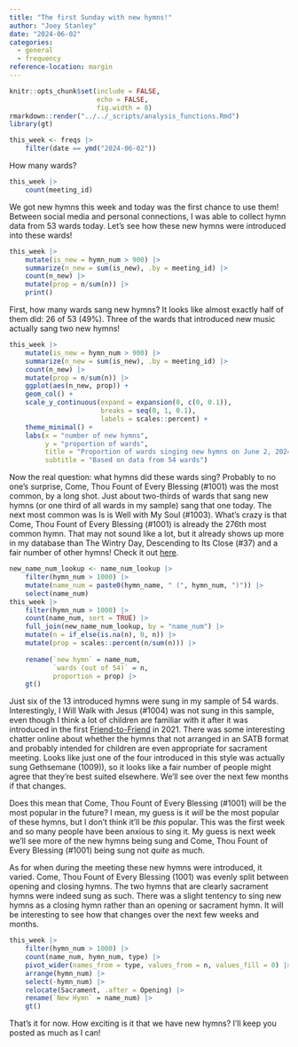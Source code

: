 ```yaml
---
title: "The first Sunday with new hymns!"
author: "Joey Stanley"
date: "2024-06-02"
categories: 
  - general
  - frequency
reference-location: margin
---
```


```r
knitr::opts_chunk$set(include = FALSE,
                      echo = FALSE,
                      fig.width = 8)
rmarkdown::render("../../_scripts/analysis_functions.Rmd")
library(gt)
```

 

```r
this_week <- freqs |> 
    filter(date == ymd("2024-06-02"))
```

How many wards?

```r
this_week |> 
    count(meeting_id)
```

We got new hymns this week and today was the first chance to use them! Between social media and personal connections, I was able to collect hymn data from 53 wards today. Let's see how these new hymns were introduced into these wards!



```r
this_week |> 
    mutate(is_new = hymn_num > 900) |> 
    summarize(n_new = sum(is_new), .by = meeting_id) |> 
    count(n_new) |> 
    mutate(prop = n/sum(n)) |> 
    print()
```

First, how many wards sang new hymns? It looks like almost exactly half of them did: 26 of 53 (49%). Three of the wards that introduced new music actually sang two new hymns!

```r
this_week |> 
    mutate(is_new = hymn_num > 900) |> 
    summarize(n_new = sum(is_new), .by = meeting_id) |> 
    count(n_new) |> 
    mutate(prop = n/sum(n)) |> 
    ggplot(aes(n_new, prop)) + 
    geom_col() + 
    scale_y_continuous(expand = expansion(0, c(0, 0.1)),
                       breaks = seq(0, 1, 0.1),
                       labels = scales::percent) + 
    theme_minimal() + 
    labs(x = "number of new hymns",
         y = "proportion of wards",
         title = "Proportion of wards singing new hymns on June 2, 2024",
         subtitle = "Based on data from 54 wards")
```

Now the real question: what hymns did these wards sing? Probably to no one's surprise, <hymn>Come, Thou Fount of Every Blessing (#1001)</hymn> was the most common, by a long shot. Just about two-thirds of wards that sang new hymns (or one third of all wards in my sample) sang that one today. The next most common was <hymn>Is is Well with My Soul (#1003)</hymn>. What's crazy is that <hymn>Come, Thou Fount of Every Blessing (#1001)</hymn> is already the 276th most common hymn. That may not sound like a lot, but it already shows up more in my database than <hymn>The Wintry Day, Descending to Its Close	(#37)</hymn> and a fair number of other hymns! Check it out [here](/overview).


```r
new_name_num_lookup <- name_num_lookup |> 
    filter(hymn_num > 1000) |> 
    mutate(name_num = paste0(hymn_name, " (", hymn_num, ")")) |> 
    select(name_num)
this_week |> 
    filter(hymn_num > 1000) |> 
    count(name_num, sort = TRUE) |> 
    full_join(new_name_num_lookup, by = "name_num") |>
    mutate(n = if_else(is.na(n), 0, n)) |> 
    mutate(prop = scales::percent(n/sum(n))) |>
    
    rename(`new hymn` = name_num,
           `wards (out of 54)` = n,
           proportion = prop) |> 
    gt()
```

Just six of the 13 introduced hymns were sung in my sample of 54 wards. Interestingly, <hymn>I Will Walk with Jesus (#1004)</hymn> was not sung in this sample, even though I think a lot of children are familiar with it after it was introduced in the first [Friend-to-Friend](https://www.youtube.com/watch?v=kFrBfJKng_Y&pp=ygUQZnJpZW5kIHRvIGZyaWVuZA%3D%3D) in 2021. There was some interesting chatter online about whether the hymns that not arranged in an SATB format and probably intended for children are even appropriate for sacrament meeting. Looks like just one of the four introduced in this style was actually sung <hymn>Gethsemane (1009)</hymn>), so it looks like a fair number of people might agree that they're best suited elsewhere. We'll see over the next few months if that changes. 

Does this mean that <hymn>Come, Thou Fount of Every Blessing (#1001)</hymn> will be the most popular in the future? I mean, my guess is it *will* be the most popular of these hymns, but I don't think it'll be *this* popular. This was the first week and so many people have been anxious to sing it. My guess is next week we'll see more of the new hymns being sung and <hymn>Come, Thou Fount of Every Blessing (#1001)</hymn> being sung not *quite* as much. 

As for when during the meeting these new hymns were introduced, it varied. <hymn>Come, Thou Fount of Every Blessing (1001)</hymn> was evenly split between opening and closing hymns. The two hymns that are clearly sacrament hymns were indeed sung as such. There was a slight tentency to sing new hymns as a closing hymn rather than an opening or sacrament hymn. It will be interesting to see how that changes over the next few weeks and months. 

```r
this_week |> 
    filter(hymn_num > 1000) |> 
    count(name_num, hymn_num, type) |> 
    pivot_wider(names_from = type, values_from = n, values_fill = 0) |> 
    arrange(hymn_num) |> 
    select(-hymn_num) |> 
    relocate(Sacrament, .after = Opening) |> 
    rename(`New Hymn` = name_num) |> 
    gt()
```

That's it for now. How exciting is it that we have new hymns? I'll keep you posted as much as I can!